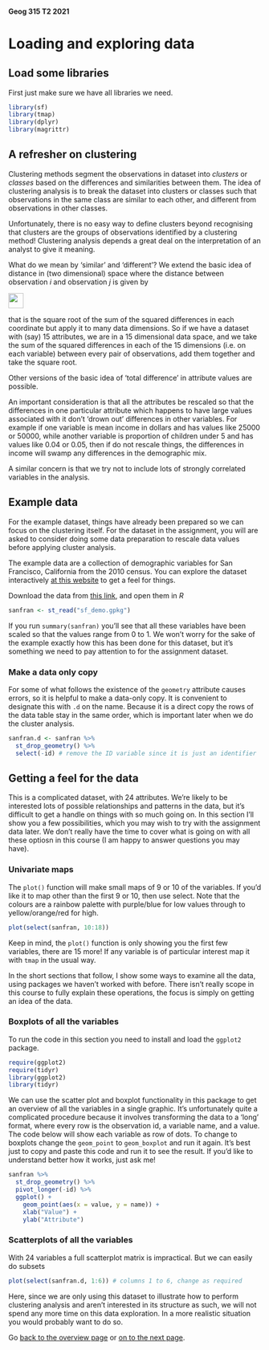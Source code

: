 #### Geog 315 T2 2021
# Loading and exploring data
## Load some libraries
First just make sure we have all libraries we need.

```r
library(sf)
library(tmap)
library(dplyr)
library(magrittr)
```

## A refresher on clustering
Clustering methods segment the observations in dataset into _clusters_ or _classes_ based on the differences and similarities between them. The idea of clustering analysis is to break the dataset into clusters or classes such that observations in the same class are similar to each other, and different from observations in other classes.

Unfortunately, there is no easy way to define clusters beyond recognising that clusters are the groups of observations identified by a clustering method! Clustering analysis depends a great deal on the interpretation of an analyst to give it meaning.

What do we mean by 'similar' and 'different'? We extend the basic idea of distance in (two dimensional) space where the distance between observation _i_ and observation _j_ is given by

<img src="pythagoras.png" style="height:30px;">

that is the square root of the sum of the squared differences in each coordinate but apply it to many data dimensions. So if we have a dataset with (say) 15 attributes, we are in a 15 dimensional data space, and we take the sum of the squared differences in each of the 15 dimensions (i.e. on each variable) between every pair of observations, add them together and take the square root.

Other versions of the basic idea of 'total difference' in attribute values are possible.

An important consideration is that all the attributes be rescaled so that the differences in one particular attribute which happens to have large values associated with it don't 'drown out' differences in other variables. For example if one variable is mean income in dollars and has values like 25000 or 50000, while another variable is proportion of children under 5 and has values like 0.04 or 0.05, then if do not rescale things, the differences in income will swamp any differences in the demographic mix.

A similar concern is that we try not to include lots of strongly correlated variables in the analysis.

## Example data
For the example dataset, things have already been prepared so we can focus on the clustering itself. For the dataset in the assignment, you will are asked to consider doing some data preparation to rescale data values before applying cluster analysis.

The example data are a collection of demographic variables for San Francisco, California from the 2010 census. You can explore the dataset interactively [at this website](http://lucguillemot.com/bayareageodemo/) to get a feel for things.

Download the data from [this link](sf_demo.gpkg?raw=true), and open them in _R_

```r
sanfran <- st_read("sf_demo.gpkg")
```

If you run `summary(sanfran)` you'll see that all these variables have been scaled so that the values range from 0 to 1. We won't worry for the sake of the example exactly how this has been done for this dataset, but it's something we need to pay attention to for the assignment dataset.

### Make a data only copy
For some of what follows the existence of the `geometry` attribute causes errors, so it is helpful to make a data-only copy. It is convenient to designate this with `.d` on the name. Because it is a direct copy the rows of the data table stay in the same order, which is important later when we do the cluster analysis.

```r
sanfran.d <- sanfran %>%
  st_drop_geometry() %>%
  select(-id) # remove the ID variable since it is just an identifier
```

## Getting a feel for the data
This is a complicated dataset, with 24 attributes. We're likely to be interested lots of possible relationships and patterns in the data, but it's difficult to get a handle on things with so much going on. In this section I'll show you a few possibilities, which you may wish to try with the assignment data later. We don't really have the time to cover what is going on with all these optiosn in this course (I am happy to answer questions you may have).

### Univariate maps
The `plot()` function will make small maps of 9 or 10 of the variables. If you'd like it to map other than the first 9 or 10, then use select. Note that the colours are a rainbow palette with purple/blue for low values through to yellow/orange/red for high.

```r
plot(select(sanfran, 10:18))
```

Keep in mind, the `plot()` function is only showing you the first few variables, there are 15 more! If any variable is of particular interest map it with `tmap` in the usual way.

In the short sections that follow, I show some ways to examine all the data, using packages we haven't worked with before. There isn't really scope in this course to fully explain these operations, the focus is simply on getting an idea of the data.

### Boxplots of all the variables
To run the code in this section you need to install and load the `ggplot2` package.

```r
require(ggplot2)
require(tidyr)
library(ggplot2)
library(tidyr)
```

We can use the scatter plot and boxplot functionality in this package to get an overview of all the variables in a single graphic. It's unfortunately quite a complicated procedure because it involves transforming the data to a 'long' format, where every row is the observation id, a variable name, and a value. The code below will show each variable as row of dots. To change to boxplots change the `geom_point` to `geom_boxplot` and run it again. It's best just to copy and paste this code and run it to see the result. If you'd like to understand better how it works, just ask me!

```r
sanfran %>%
  st_drop_geometry() %>%
  pivot_longer(-id) %>%
  ggplot() +
    geom_point(aes(x = value, y = name)) +
    xlab("Value") +
    ylab("Attribute")
```

### Scatterplots of all the variables
With 24 variables a full scatterplot matrix is impractical. But we can easily do subsets

```r
plot(select(sanfran.d, 1:6)) # columns 1 to 6, change as required
```

Here, since we are only using this dataset to illustrate how to perform clustering analysis and aren't interested in its structure as such, we will not spend any more time on this data exploration. In a more realistic situation you would probably want to do so.

Go [back to the overview page](README.md) or [on to the next page](clustering-analysis-02-making-and-mapping-k-means-clusters.md).
